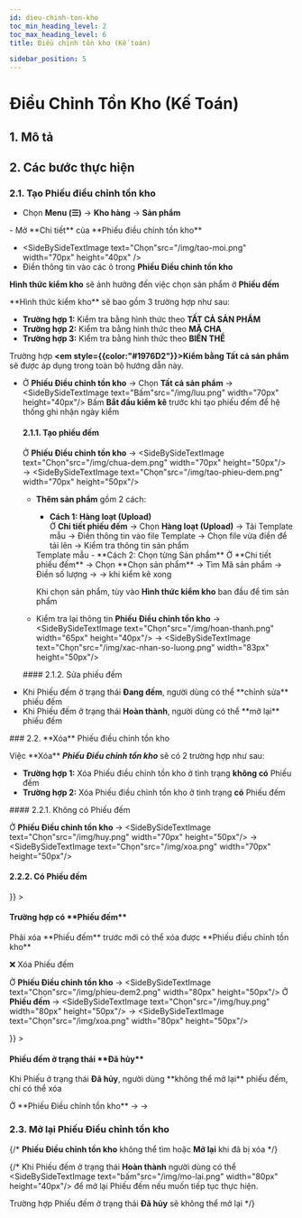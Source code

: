```yaml
---
id: dieu-chinh-ton-kho
toc_min_heading_level: 2
toc_max_heading_level: 6
title: Điều chỉnh tồn kho (Kế toán)

sidebar_position: 5
---
```






# Điều Chỉnh Tồn Kho (Kế Toán)
## 1. Mô tả

## 2. Các bước thực hiện
### 2.1. **Tạo** Phiếu điều chỉnh tồn kho

- Chọn **Menu (☰)** → **Kho hàng** → **Sản phẩm**
<CustomImage src="/img/dieuchuyen1(test).png" alt="Ảnh Điều chỉnh tồn kho" />
- Mở **Chi tiết** của **Phiếu điều chỉnh tồn kho**
<CustomImage src="/img/dieuchinhtonkho.png" alt="Ảnh Điều chỉnh tồn kho" />

- <SideBySideTextImage text="Chọn"src="/img/tao-moi.png"  width="70px" height="40px" />
- Điền thông tin vào các ô trong **Phiếu Điều chỉnh tồn kho**

<WarningText>**Hình thức kiểm kho** sẽ ảnh hưởng đến việc chọn sản phẩm ở **Phiếu đếm**</WarningText>
<CustomImage src="/img/chinh-ton-chung1.png" alt="Ảnh Điều chỉnh tồn kho" />
<div
  style={{
    backgroundColor: '#dcf8e0', 
    padding: '12px 20px',
    borderRadius: '6px',
    lineHeight: '1.6',
    border: '3px solid #dcf8e0',
    marginBottom: '20px'
  }}
>
  <p>**Hình thức kiểm kho** sẽ bao gồm 3 trường hợp như sau:</p>
  <ul style={{ marginLeft: '20px', paddingLeft: '16px' }}>
    <li><strong>Trường hợp 1:</strong> Kiểm tra bằng hình thức theo <strong>TẤT CẢ SẢN PHẨM</strong></li>
    <li><strong>Trường hợp 2:</strong> Kiểm tra bằng hình thức theo <strong>MÃ CHA</strong></li>
    <li><strong>Trường hợp 3:</strong> Kiểm tra bằng hình thức theo <strong>BIẾN THỂ</strong></li>
  </ul>

  Trường hợp <strong><em style={{color:"#1976D2"}}>Kiểm bằng Tất cả sản phẩm</em></strong> sẽ được áp dụng trong toàn bộ hướng dẫn này.
</div>
  
  - Ở **Phiếu Điều chỉnh tồn kho** → Chọn **Tất cả sản phẩm** → <SideBySideTextImage text="Bấm"src="/img/luu.png" width="70px" height="40px"/>
    <WarningText>Bấm **Bắt đầu kiểm kê** trước khi tạo phiếu đếm để hệ thống ghi nhận ngày kiểm</WarningText>
    <CustomImage src="/img/kiem-bang-tat-ca-sp1.png" alt="Ảnh Điều chỉnh tồn kho" />
    #### 2.1.1. Tạo phiếu đếm    
    Ở **Phiếu Điều chỉnh tồn kho** → <SideBySideTextImage text="Chọn"src="/img/chua-dem.png" width="70px" height="50px"/> → <SideBySideTextImage text="Chọn"src="/img/tao-phieu-dem.png" width="70px" height="50px"/>    
    <CustomImage src="/img/kiem-bang-tat-ca-sp3.png" alt="Ảnh Điều chỉnh tồn kho" />
    - **Thêm sản phẩm** gồm 2 cách:
      - **Cách 1: Hàng loạt (Upload)**    
      Ở **Chi tiết phiếu đếm** → Chọn **Hàng loạt (Upload)** → Tải Template mẫu → Điền thông tin vào file Template → Chọn file vừa điền để tải lên → Kiểm tra thông tin sản phẩm
      <CustomImage src="/img/dem-bang-template.png" alt="Ảnh Điều chỉnh tồn kho" />
      <InformationText>Template mẫu</InformationText>
      <CustomImage src="/img/mau-template.png" alt="Ảnh Điều chỉnh tồn kho" />     
      - **Cách 2: Chọn từng Sản phẩm**    
      Ở **Chi tiết phiếu đếm** → Chọn **Chọn sản phẩm** → Tìm Mã sản phẩm → Điền số lượng → <SideBySideTextImage text="Bấm"src="/img/them-vao.png"  width="70px" height="50px" /> → <SideBySideTextImage text="Bấm"src="/img/hoan-thanh.png" width="70px" height="50px"/> khi kiểm kê xong      

      <WarningText>Khi chọn sản phẩm, tùy vào **Hình thức kiểm kho** ban đầu để tìm sản phẩm</WarningText>
      <CustomImage src="/img/kiem-bang-tat-ca-sp4.png" alt="Ảnh Điều chỉnh tồn kho" />

    - Kiểm tra lại thông tin **Phiếu Điều chỉnh tồn kho** → <SideBySideTextImage text="Chọn"src="/img/hoan-thanh.png" width="65px" height="40px"/> → <SideBySideTextImage text="Chọn"src="/img/xac-nhan-so-luong.png" width="83px" height="50px"/>       
    <CustomImage src="/img/chinh-ton-chung4.png" alt="Ảnh Điều chỉnh tồn kho" />
    <CustomImage src="/img/chinh-ton-chung6.png" alt="Ảnh Điều chỉnh tồn kho" />
    #### 2.1.2. Sửa phiếu đếm    
    <CustomImage src="/img/chinh-sua-phieu-dem.png" alt="Ảnh Điều chỉnh tồn kho" />
<div  style={{
    backgroundColor: '#fff8e1', 
    padding: '16px',
    borderRadius: '8px',
    lineHeight: '1.6',
    marginBottom : '35px',
    marginLeft: '35px',
    border: '3px solid #fff8e1'
}}>
<ul style={{ marginLeft: '20px' }}>
    <li>
      Khi Phiếu đếm ở trạng thái <strong><span style={{ color: '#3abaf4' }}>Đang đếm</span></strong>, người dùng có thể **chỉnh sửa** phiếu đếm
    </li>
    <li>
      Khi Phiếu đếm ở trạng thái <strong><span style={{ color: '#3abaf4' }}>Hoàn thành</span></strong>, người dùng có thể **mở lại** phiếu đếm
    </li>
  </ul>
</div>
### 2.2. **Xóa** Phiếu điều chỉnh tồn kho
<div
  style={{
    backgroundColor: '#dcf8e0', 
    padding: '12px 16px',
    borderRadius: '6px',
    lineHeight: '1.6',
    border: '3px solid #dcf8e0',
  }}
>
  <p>Việc **Xóa** <em><strong>Phiếu Điều chỉnh tồn kho</strong></em> sẽ có 2 trường hợp như sau:</p>
  <ul style={{ marginLeft: '20px', paddingLeft: '16px' }}>
    <li><strong>Trường hợp 1:</strong> Xóa Phiếu điều chỉnh tồn kho ở tình trạng <strong>không có</strong> Phiếu đếm</li>
    <li><strong>Trường hợp 2:</strong> Xóa Phiếu điều chỉnh tồn kho ở tình trạng <strong>có</strong> Phiếu đếm</li>
  </ul>
</div>
#### 2.2.1. Không có Phiếu đếm
<CustomImage src="/img/xoa-phieu-kiem-ke.png" alt="Ảnh Điều chỉnh tồn kho" />

Ở **Phiếu Điều chỉnh tồn kho** → <SideBySideTextImage text="Chọn"src="/img/huy.png" width="70px" height="50px"/> → <SideBySideTextImage text="Chọn"src="/img/xoa.png" width="70px" height="50px"/>
<CustomImage src="/img/xoa-phieu-kiem-ke1.png" alt="Ảnh Điều chỉnh tồn kho" />
#### 2.2.2. Có Phiếu đếm
<div style={{
  padding: '16px',
  borderRadius: '8px',
  lineHeight: '1.6',
  marginBottom : '35px',
  border: '2px solid  #f28b82' // đỏ đậm, bạn có thể đổi mã màu nếu muốn nhạt hơn

}} >

<h4 style={{ color: '#d32f2f' }}>
  <strong>Trường hợp có **Phiếu đếm**</strong>
</h4>
<p>
Phải xóa **Phiếu đếm** trước mới có thể xóa được **Phiếu điều chỉnh tồn kho**
</p>
</div>

<div style={{
  borderLeft: '4px solid #d9534f',
  paddingLeft: '12px',
  fontWeight: 'bold',
  fontSize: '18px',
  marginTop: '24px',
  color: '#d9534f'
}}>
❌ Xóa Phiếu đếm
</div>

Ở **Phiếu Điều chỉnh tồn kho** → <SideBySideTextImage text="Chọn"src="/img/phieu-dem2.png" width="80px" height="50px"/>
<CustomImage src="/img/xoa-phieu-dem.png" alt="Ảnh Điều chỉnh tồn kho" />
Ở **Phiếu đếm** → <SideBySideTextImage text="Chọn"src="/img/huy.png" width="80px" height="50px"/> → <SideBySideTextImage text="Chọn"src="/img/xoa.png" width="80px" height="50px"/>
<CustomImage src="/img/xoa-phieu-dem1.png" alt="Ảnh Điều chỉnh tồn kho" />
<div style={{
  padding: '16px',
  borderRadius: '8px',
  lineHeight: '1.6',
  marginBottom : '35px',
  border: '2px solid  #f28b82' // đỏ đậm, bạn có thể đổi mã màu nếu muốn nhạt hơn

}} >

<h4 style={{ color: '#d32f2f' }}>
  <strong>Phiếu đếm ở trạng thái **Đã hủy**</strong>
</h4>
<p>
Khi Phiếu ở trạng thái <strong><span style={{ color: '#3abaf4' }}>Đã hủy</span></strong>, người dùng **không thể mở lại** phiếu đếm, chỉ có thể xóa
</p>
</div>
Ở **Phiếu Điều chỉnh tồn kho** → <SideBySideTextImage text="Chọn"src="/img/huy.png" width="80px" height="50px"/> → <SideBySideTextImage text="Chọn"src="/img/xoa.png" width="80px" height="50px"/>
<CustomImage src="/img/xoa-phieu-dem2.png" alt="Ảnh Điều chỉnh tồn kho" />

### 2.3. **Mở lại** Phiếu Điều chỉnh tồn kho
{/* <WarningText>**Phiếu Điều chỉnh tồn kho** không thể tìm hoặc **Mở lại** khi đã bị xóa</WarningText> */}
<CustomImage src="/img/mo-lai-phieu-dieu-chinh.png" alt="Ảnh Điều chỉnh tồn kho" />



{/* Khi Phiếu đếm ở trạng thái <strong>Hoàn thành</strong> người dùng có thể <SideBySideTextImage text="bấm"src="/img/mo-lai.png" width="80px" height="40px"/> để mở lại Phiếu đếm nếu muốn tiếp tục thực hiện.

  <WarningText>Trường hợp Phiếu đếm ở trạng thái **Đã hủy** sẽ không thể mở lại</WarningText>
<CustomImage src="/img/sua-phieu-dem.png" alt="Ảnh Điều chỉnh tồn kho" /> */}

